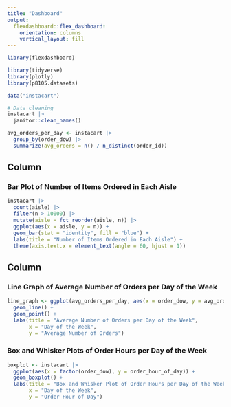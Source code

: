 ```yaml
---
title: "Dashboard"
output: 
  flexdashboard::flex_dashboard:
    orientation: columns
    vertical_layout: fill
---
```


```r
library(flexdashboard)

library(tidyverse)
library(plotly)
library(p8105.datasets)

data("instacart")

# Data cleaning
instacart |> 
  janitor::clean_names()

avg_orders_per_day <- instacart |> 
  group_by(order_dow) |> 
  summarize(avg_orders = n() / n_distinct(order_id))
```

Column {data-width=650}
-----------------------------------------------------------------------

### Bar Plot of Number of Items Ordered in Each Aisle

```r
instacart |> 
  count(aisle) |> 
  filter(n > 10000) |> 
  mutate(aisle = fct_reorder(aisle, n)) |> 
  ggplot(aes(x = aisle, y = n)) + 
  geom_bar(stat = "identity", fill = "blue") + 
  labs(title = "Number of Items Ordered in Each Aisle") + 
  theme(axis.text.x = element_text(angle = 60, hjust = 1))
```

Column {data-width=350}
-----------------------------------------------------------------------

### Line Graph of Average Number of Orders per Day of the Week

```r
line_graph <- ggplot(avg_orders_per_day, aes(x = order_dow, y = avg_orders, group = 1)) + 
  geom_line() + 
  geom_point() + 
  labs(title = "Average Number of Orders per Day of the Week", 
       x = "Day of the Week", 
       y = "Average Number of Orders")
```

### Box and Whisker Plots of Order Hours per Day of the Week

```r
boxplot <- instacart |> 
  ggplot(aes(x = factor(order_dow), y = order_hour_of_day)) + 
  geom_boxplot() + 
  labs(title = "Box and Whisker Plot of Order Hours per Day of the Week", 
       x = "Day of the Week", 
       y = "Order Hour of Day")
```
